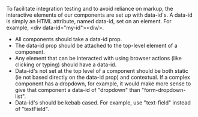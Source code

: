To facilitate integration testing and to avoid reliance on markup, the interactive elements of our components are set up with data-id's. A data-id is simply an HTML attribute, named data-id, set on an element. For example, &lt;div data-id="my-id">&lt;div/>.

* All components should take a data-id prop.
* The data-id prop should be attached to the top-level element of a component.
* Any element that can be interacted with using browser actions (like clicking or typing) should have a data-id.
* Data-id's not set at the top level of a component should be both static (ie not based directly on the data-id prop) and contextual. If a complex component has a dropdown, for example, it would make more sense to give that component a data-id of "dropdown" than "form-dropdown-list".
* Data-id's should be kebab cased. For example, use "text-field" instead of "textField".
